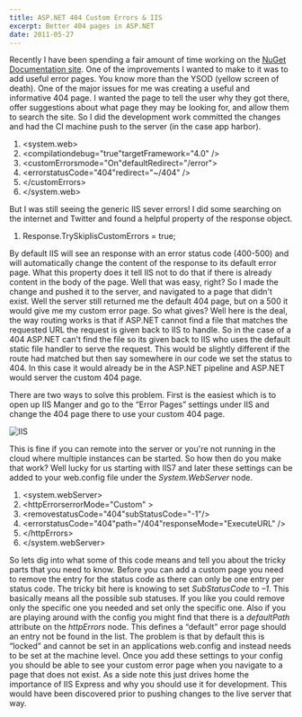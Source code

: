 ```yaml
---
title: ASP.NET 404 Custom Errors & IIS
excerpt: Better 404 pages in ASP.NET
date: 2011-05-27
---
```


Recently I have been spending a fair amount of time working on the <a href="http://docs.nuget.org/">NuGet Documentation site</a>. One of the improvements I wanted to make to it was to add useful error pages. You know more than the YSOD (yellow screen of death). One of the major issues for me was creating a useful and informative 404 page. I wanted the page to tell the user why they got there, offer suggestions about what page they may be looking for, and allow them to search the site. So I did the development work committed the changes and had the CI machine push to the server (in the case app harbor).

<div className="wlWriterEditableSmartContent" id="scid:9ce6104f-a9aa-4a17-a79f-3a39532ebf7c:fe25d6ec-ceef-4967-9092-df597ae1e310" css="margin: 0px; display: inline; float: none; padding: 0px;">
<div css="border: #000080 1px solid; color: #000; font-family: 'Courier New', Courier, Monospace; font-size: 10pt;">
<div css="background: #ddd; max-height: 300px; overflow: auto;">
<ol css="background: #ffffff; margin: 0 0 0 2em; padding: 0 0 0 5px; white-space: nowrap;">
    <li><span css="color: #0000ff;">&lt;</span><span css="color: #a31515;">system.web</span><span css="color: #0000ff;">&gt;</span></li>
    <li css="background: #f3f3f3;">    <span css="color: #0000ff;">&lt;</span><span css="color: #a31515;">compilation</span><span css="color: #ff0000;">debug</span><span css="color: #0000ff;">=</span>"<span css="color: #0000ff;">true</span>"<span css="color: #ff0000;">targetFramework</span><span css="color: #0000ff;">=</span>"<span css="color: #0000ff;">4.0</span>"<span css="color: #0000ff;"> /&gt;</span></li>
    <li>    <span css="color: #0000ff;">&lt;</span><span css="color: #a31515;">customErrors</span><span css="color: #ff0000;">mode</span><span css="color: #0000ff;">=</span>"<span css="color: #0000ff;">On</span>"<span css="color: #ff0000;">defaultRedirect</span><span css="color: #0000ff;">=</span>"<span css="color: #0000ff;">/error</span>"<span css="color: #0000ff;">&gt;</span></li>
    <li css="background: #f3f3f3;">        <span css="color: #0000ff;">&lt;</span><span css="color: #a31515;">error</span><span css="color: #ff0000;">statusCode</span><span css="color: #0000ff;">=</span>"<span css="color: #0000ff;">404</span>"<span css="color: #ff0000;">redirect</span><span css="color: #0000ff;">=</span>"<span css="color: #0000ff;">~/404</span>"<span css="color: #0000ff;"> /&gt;</span></li>
    <li>    <span css="color: #0000ff;">&lt;/</span><span css="color: #a31515;">customErrors</span><span css="color: #0000ff;">&gt;</span></li>
    <li css="background: #f3f3f3;"><span css="color: #0000ff;">&lt;/</span><span css="color: #a31515;">system.web</span><span css="color: #0000ff;">&gt;</span></li>
</ol>
</div>
</div>
</div>

But I was still seeing the generic IIS sever errors! I did some searching on the internet and Twitter and found a helpful property of the response object.

<div className="wlWriterEditableSmartContent" id="scid:9ce6104f-a9aa-4a17-a79f-3a39532ebf7c:5750d989-a9b5-4806-956e-d202058a42eb" css="margin: 0px; display: inline; float: none; padding: 0px;">
<div css="border: #000080 1px solid; color: #000; font-family: 'Courier New', Courier, Monospace; font-size: 10pt;">
<div css="background: #ddd; max-height: 300px; overflow: auto;">
<ol css="background: #ffffff; margin: 0 0 0 2em; padding: 0 0 0 5px; white-space: nowrap;">
    <li>Response.TrySkipIisCustomErrors = <span css="color: #0000ff;">true</span>;</li>
</ol>
</div>
</div>
</div>

By default IIS will see an response with an error status code (400-500) and will automatically change the content of the response to its default error page. What this property does it tell IIS not to do that if there is already content in the body of the page. Well that was easy, right? So I made the change and pushed it to the server, and navigated to a page that didn't exist. Well the server still returned me the default 404 page, but on a 500 it would give me my custom error page. So what gives? Well here is the deal, the way routing works is that if ASP.NET cannot find a file that matches the requested URL the request is given back to IIS to handle. So in the case of a 404 ASP.NET can't find the file so its given back to IIS who uses the default static file handler to serve the request. This would be slightly different if the route had matched but then say somewhere in our code we set the status to 404. In this case it would already be in the ASP.NET pipeline and ASP.NET would server the custom 404 page.

There are two ways to solve this problem. First is the easiest which is to open up IIS Manger and go to the “Error Pages” settings under IIS and change the 404 page there to use your custom 404 page.

![IIS](/img/posts/IIS_thumb.png)

This is fine if you can remote into the server or you're not running in the cloud where multiple instances can be started. So how then do you make that work? Well lucky for us starting with IIS7 and later these settings can be added to your web.config file under the <em>System.WebServer</em> node.

<div className="wlWriterEditableSmartContent" id="scid:9ce6104f-a9aa-4a17-a79f-3a39532ebf7c:931bb6ce-8973-4f42-ad01-3e7baba5c17f" css="margin: 0px; display: inline; float: none; padding: 0px;">
<div css="border: #000080 1px solid; color: #000; font-family: 'Courier New', Courier, Monospace; font-size: 10pt;">
<div css="background: #ddd; max-height: 300px; overflow: auto;">
<ol css="background: #ffffff; margin: 0 0 0 2em; padding: 0 0 0 5px; white-space: nowrap;">
    <li><span css="color: #0000ff;">&lt;</span><span css="color: #a31515;">system.webServer</span><span css="color: #0000ff;">&gt;</span></li>
    <li css="background: #f3f3f3;">    <span css="color: #0000ff;">&lt;</span><span css="color: #a31515;">httpErrors</span><span css="color: #ff0000;">errorMode</span><span css="color: #0000ff;">=</span>"<span css="color: #0000ff;">Custom</span>"<span css="color: #0000ff;"> &gt;</span></li>
    <li>        <span css="color: #0000ff;">&lt;</span><span css="color: #a31515;">remove</span><span css="color: #ff0000;">statusCode</span><span css="color: #0000ff;">=</span>"<span css="color: #0000ff;">404</span>"<span css="color: #ff0000;">subStatusCode</span><span css="color: #0000ff;">=</span>"<span css="color: #0000ff;">-1</span>"<span css="color: #0000ff;">/&gt;</span></li>
    <li css="background: #f3f3f3;">        <span css="color: #0000ff;">&lt;</span><span css="color: #a31515;">error</span><span css="color: #ff0000;">statusCode</span><span css="color: #0000ff;">=</span>"<span css="color: #0000ff;">404</span>"<span css="color: #ff0000;">path</span><span css="color: #0000ff;">=</span>"<span css="color: #0000ff;">/404</span>"<span css="color: #ff0000;">responseMode</span><span css="color: #0000ff;">=</span>"<span css="color: #0000ff;">ExecuteURL</span>"<span css="color: #0000ff;"> /&gt;</span></li>
    <li>    <span css="color: #0000ff;">&lt;/</span><span css="color: #a31515;">httpErrors</span><span css="color: #0000ff;">&gt;</span></li>
    <li css="background: #f3f3f3;"><span css="color: #0000ff;">&lt;/</span><span css="color: #a31515;">system.webServer</span><span css="color: #0000ff;">&gt;</span></li>
</ol>
</div>
</div>
</div>

So lets dig into what some of this code means and tell you about the tricky parts that you need to know. Before you can add a custom page you need to remove the entry for the status code as there can only be one entry per status code. The tricky bit here is knowing to set <em>SubStatusCode</em> to <em>–1</em>. This basically means all the possible sub statuses. If you like you could remove only the specific one you needed and set only the specific one. Also if you are playing around with the config you might find that there is a <em>defaultPath</em> attribute on the <em>httpErrors </em>node. This defines a “default” error page should an entry not be found in the list. The problem is that by default this is “locked” and cannot be set in an applications web.config and instead needs to be set at the machine level.  Once you add these settings to your config you should be able to see your custom error page when you navigate to a page that does not exist. As a side note this just drives home the importance of IIS Express and why you should use it for development. This would have been discovered prior to pushing changes to the live server that way.
